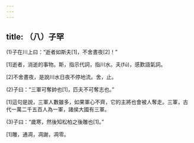 ```yaml
---
---
---
```

title: （八）子罕
---



(1)子在川上曰：“逝者如斯夫[1]，不舍晝夜[2]！”

[1]逝者，消逝的事物。斯，指示代詞，指川水。夫(fú)，感歎語氣詞。

[2]不舍晝夜，是說川水日夜不停地流。舍，止。

(2)子曰：“三軍可奪帥也[1]，匹夫不可奪志也。”

[1]這句是說，三軍人數雖多，如果軍心不齊，它的主將也會被人奪走。三軍，古代一萬二千五百人為一軍，諸侯大國有三軍。

(3)子曰：“歲寒，然後知松柏之後雕也[1]。”

[1]雕，通凋，凋謝，凋零。